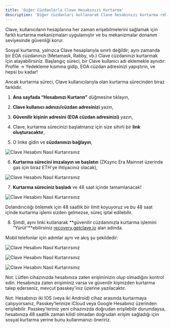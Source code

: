 ```yaml
---
title: 'Diğer Cüzdanlarla Clave Hesabınızı Kurtarma'
description: 'Diğer cüzdanları kullanarak Clave hesabınızı kurtarma rehberi.'
---
```


Clave, kullanıcıların hesaplarına her zaman erişebilmelerini sağlamak için farklı kurtarma mekanizmaları uygulamıştır ve bu mekanizmalar donanım seviyesinde güvenliği korur.

Sosyal kurtarma, yalnızca Clave hesaplarıyla sınırlı değildir; aynı zamanda bir EOA cüzdanınızı (Metamask, Rabby, vb.) Clave cüzdanınızı kurtarmak için atayabilirsiniz. Başlangıç süreci, bir Clave kullanıcı adı eklemekle aynıdır: Profile -> Yedekleme kısmına gidip, EOA cüzdan adresinizi yapıştırın, ve hepsi bu kadar!

Ancak kurtarma süreci, Clave kullanıcılarıyla olan kurtarma sürecinden biraz farklıdır.

1. **Ana sayfada “Hesabınızı Kurtarın”** düğmesine tıklayın,
2. **Clave kullanıcı adınızı/cüzdan adresinizi** yazın,
3. **Güvenilir kişinin adresini (EOA cüzdan adresinizi)** yazın,
4. Clave, kurtarma sürecinizi başlatmanız için size sihirli bir **link oluşturacaktır**,

5. O linke gidin ve **cüzdanınızı bağlayın**,

![Clave Hesabını Nasıl Kurtarırsınız](./images/guardians2.png)

6. **Kurtarma sürecini imzalayın ve başlatın** (ZKsync Era Mainnet üzerinde gas için biraz ETH'ye ihtiyacınız olacak),

![Clave Hesabını Nasıl Kurtarırsınız](./images/guardians3.png)

7. **Kurtarma süreciniz başladı** ve 48 saat içinde tamamlanacak!

![Clave Hesabını Nasıl Kurtarırsınız](./images/guardians4.png)

Dolandırıcılığı önlemek için 48 saatlik bir limit koyuyoruz ve bu 48 saat içinde kurtarma işlemi sizden gelmezse, süreç iptal edilebilir.

8. Şimdi, aynı linki kullanarak **güvenilir cüzdanınızla kurtarma işlemini “Yürüt”**ebilirsiniz [recovery.getclave.io](http://recovery.getclave.io/) alan adında.

Mobil telefonlar için adımlar aynı ve akış şu şekildedir:

![Clave Hesabını Nasıl Kurtarırsınız](./images/guardians5.png)

![Clave Hesabını Nasıl Kurtarırsınız](./images/guardians6.png)

![Clave Hesabını Nasıl Kurtarırsınız](./images/guardians7.png)

Not: Lütfen cihazınızda hesabınıza zaten erişiminizin olup olmadığını kontrol edin. Hesabınıza zaten erişiminiz varsa ve güvenilir kişinizden kurtarma talep ederseniz, mevcut passkey'iniz üzerine yazılacaktır.

Not: Hesabınızı iki IOS (veya iki Android) cihaz arasında kurtarmaya çalışıyorsanız, Passkey'lerinize iCloud veya Google Hesabınız üzerinden erişilebilir. Passkey'leriniz yeni cihazınızda doğrudan erişilebilir durumdaysa, hesabınıza 48 saatlik zaman kilidi olmadan doğrudan erişim sağladığı için sosyal kurtarma yerine bunu kullanmanızı öneririz.